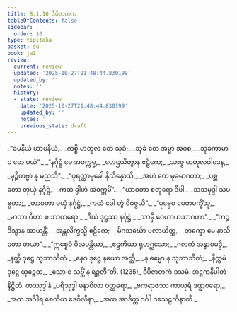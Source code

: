 ```yaml
---
title: 8.1.10 ဒီပိဇာတက
tableOfContents: false
sidebar:
  order: 10
type: tipitaka
basket: su
book: ja1
review:
  current: review
  updated: '2025-10-27T21:48:44.830199'
  updated_by: ''
  notes: ''
  history:
  - state: review
    date: '2025-10-27T21:48:44.830199'
    updated_by: ''
    notes: ''
    previous_state: draft
---
```



<ReviewStatus review={frontmatter.review} showDetails={true} />

<HypothesisAnnotation frontmatter={frontmatter} />

<DynamicBreadcrumb />

<Division number="88" book="ja1" e="ch" v="22" p="185">

<Paragraph number="1769" type="verses" book="ja1">
_“ခမနီယံ ယာပနီယံ,_  
_ကစ္စိ မာတုလ တေ သုခံ;_  
_သုခံ တေ အမ္မာ အဝစ,_  
_သုခကာမာဝ တေ မယံ”._  

</Paragraph>

</Division>
<Division number="89" book="ja1" e="ch" v="22" p="185">

<Paragraph number="1770" type="verses" book="ja1">
_“နင်္ဂုဋ္ဌံ မေ အဝက္ကမ္မ,_  
_ဟေဌယိတွာန ဧဠိကေ;_  
_သာဇ္ဇ မာတုလဝါဒေန,_  
_မုဉ္စိတဗ္ဗာ နု မညသိ”._  

</Paragraph>

</Division>
<Division number="90" book="ja1" e="ch" v="22" p="185">

<Paragraph number="1771" type="verses" book="ja1">
_“ပုရတ္ထာမုခေါ နိသိန္နောသိ,_  
_အဟံ တေ မုခမာဂတာ;_  
_ပစ္ဆတော တုယှံ နင်္ဂုဋ္ဌံ,_  
_ကထံ ခွါဟံ အဝက္ကမိံ”._  

</Paragraph>

</Division>
<Division number="91" book="ja1" e="ch" v="22" p="185">

<Paragraph number="1772" type="verses" book="ja1">
_“ယာဝတာ စတုရော ဒီပါ,_  
_သသမုဒ္ဒါ သပဗ္ဗတာ;_  
_တာဝတာ မယှံ နင်္ဂုဋ္ဌံ,_  
_ကထံ ခေါ တွံ ဝိဝဇ္ဇယိ”._  

</Paragraph>

</Division>
<Division number="92" book="ja1" e="ch" v="22" p="185">

<Paragraph number="1773" type="verses" book="ja1">
_“ပုဗ္ဗေဝ မေတမက္ခိံသု,_  
_မာတာ ပိတာ စ ဘာတရော;_  
_ဒီဃံ ဒုဋ္ဌဿ နင်္ဂုဋ္ဌံ,_  
_သာမှိ ဝေဟာယသာဂတာ”._  

</Paragraph>

</Division>
<Division number="93" book="ja1" e="ch" v="22" p="185">

<Paragraph number="1774" type="verses" book="ja1">
_“တဉ္စ ဒိသွာန အာယန္တိံ,_  
_အန္တလိက္ခသ္မိ ဧဠိကေ;_  
_မိဂသင်္ဃော ပလာယိတ္ထ,_  
_ဘက္ခော မေ နာသိတော တယာ”._  

</Paragraph>

</Division>
<Division number="94" book="ja1" e="ch" v="22" p="185">

<Paragraph number="1775" type="verses" book="ja1">
_“ဣစ္စေဝံ ဝိလပန္တိယာ,_  
_ဧဠကိယာ ရုဟဂ္ဃသော;_  
_ဂလကံ အနွာဝမဒ္ဒိ,_  
_နတ္ထိ ဒုဋ္ဌေ သုဘာသိတံ._  

</Paragraph>

</Division>
<Division number="95" book="ja1" e="ch" v="22" p="186">

<Paragraph number="1776" type="verses" book="ja1">
_နေဝ ဒုဋ္ဌေ နယော အတ္ထိ,_  
_န ဓမ္မော န သုဘာသိတံ;_  
_နိက္ကမံ ဒုဋ္ဌေ ယုဉ္ဇေထ,_  
_သော စ သဗ္ဘိံ န ရဉ္ဇတီ”တိ. (1235)_  


</Paragraph>
</Division>

<Paragraph number="1777" type="center" book="ja1">
ဒီပိဇာတကံ ဒသမံ.



</Paragraph>

<Paragraph number="1778" type="center" book="ja1">
အဋ္ဌကနိပါတံ နိဋ္ဌိတံ.



</Paragraph>

<Paragraph number="1779" type="center" book="ja1">
တဿုဒ္ဒါနံ


</Paragraph>

<Paragraph number="1780" type="verses" book="ja1">
_ပရိသုဒ္ဓါ မနာဝိလာ ဝတ္ထဓရာ,_  
_ဗကရာဇဿ ကာယုရံ ဒဏ္ဍဝရော;_  
_အထ အင်္ဂါရ စေတိယ ဒေဝိလိနာ,_  
_အထ အာဒိတ္တ ဂင်္ဂါ ဒသေဠကိနာတိ._
</Paragraph>